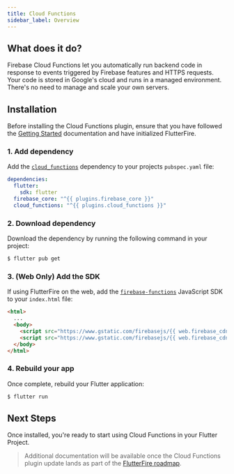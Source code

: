 ```yaml
---
title: Cloud Functions
sidebar_label: Overview
---
```


## What does it do?

Firebase Cloud Functions let you automatically run backend code in response to events
triggered by Firebase features and HTTPS requests. Your code is stored in Google's cloud
and runs in a managed environment. There's no need to manage and scale your own servers.


<YouTube id="vr0Gfvp5v1A" />

## Installation

Before installing the Cloud Functions plugin, ensure that you have followed the [Getting Started](../overview.mdx) documentation
and have initialized FlutterFire.

### 1. Add dependency

Add the [`cloud_functions`](https://pub.dartlang.org/packages/cloud_functions) dependency to your projects `pubspec.yaml` file:

```yaml {5} title="pubspec.yaml"
dependencies:
  flutter:
    sdk: flutter
  firebase_core: "^{{ plugins.firebase_core }}"
  cloud_functions: "^{{ plugins.cloud_functions }}"
```

### 2. Download dependency

Download the dependency by running the following command in your project:

```bash
$ flutter pub get
```

### 3. (Web Only) Add the SDK

If using FlutterFire on the web, add the [`firebase-functions`](!cloud_functions) JavaScript SDK to your `index.html` file:

```html {5} title="web/index.html"
<html>
  ...
  <body>
    <script src="https://www.gstatic.com/firebasejs/{{ web.firebase_cdn }}/firebase-app.js"></script>
    <script src="https://www.gstatic.com/firebasejs/{{ web.firebase_cdn }}/firebase-functions.js"></script>
  </body>
</html>
```

### 4. Rebuild your app

Once complete, rebuild your Flutter application:

```bash
$ flutter run
```

## Next Steps

Once installed, you're ready to start using Cloud Functions in your Flutter Project. 

> Additional documentation will be available once the Cloud Functions plugin update lands as part of the [FlutterFire roadmap](https://github.com/FirebaseExtended/flutterfire/issues/2582).

<!-- View the [Usage documentation](usage.mdx) to get started. -->
